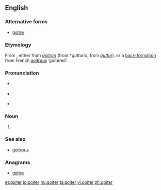 ==English==

===Alternative forms===
* [[goitre]]

===Etymology===
From {{etyl|fr}}, either from {{etyl|fro}} ''[[goitron]]'' (from {{etyl|VL.}} *''gutturio'', from {{etyl|la}} ''[[guttur]]''), or a [[appendix:Glossary#back-formation|back-formation]] from French ''[[goitreux]]'' ‘goitered’.

===Pronunciation===
* {{a|UK}} {{IPA|/ˈɡɔɪtə/}}
* {{a|US}} {{IPA|/ˈɡɔɪtɚ/}}
* {{rhymes|ɔɪtə(ɹ)}}

===Noun===
{{en-noun}}

# {{alternative spelling of|goitre}}

===See also===
* [[goitrous]]

===Anagrams===
* [[goitre#English|goitre]]

[[et:goiter]]
[[io:goiter]]
[[hu:goiter]]
[[ta:goiter]]
[[vi:goiter]]
[[zh:goiter]]